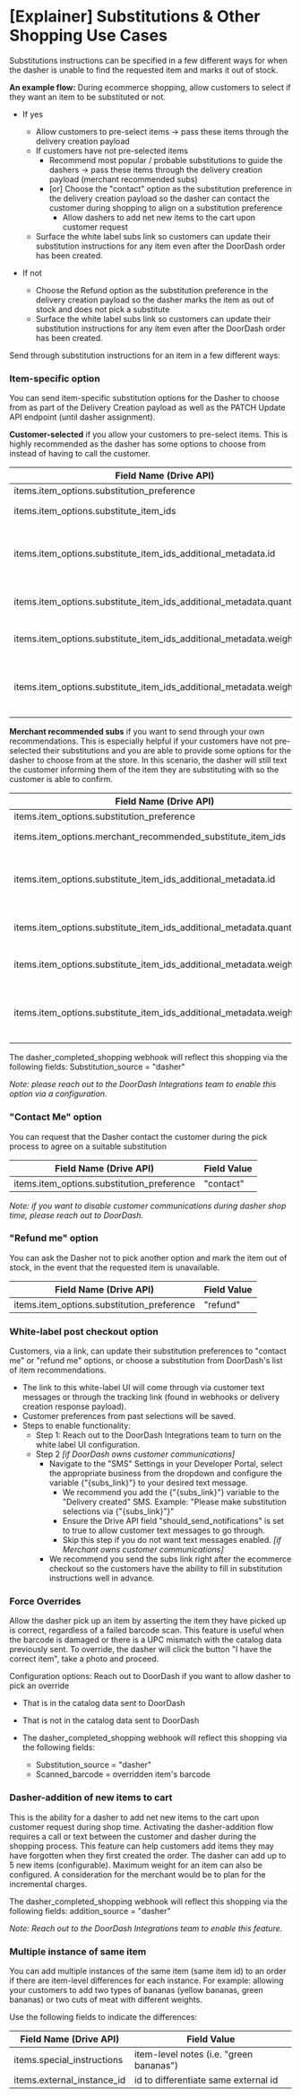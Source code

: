 # [Explainer] Substitutions & Other Shopping Use Cases

Substitutions instructions can be specified in a few different ways for when the dasher is unable to find the requested item and marks it out of stock.

**An example flow:**
During ecommerce shopping, allow customers to select if they want an item to be substituted or not.

* If yes

  + Allow customers to pre-select items → pass these items through the delivery creation payload
  + If customers have not pre-selected items
    - Recommend most popular / probable substitutions to guide the dashers → pass these items through the delivery creation payload (merchant recommended subs)
    - [or] Choose the "contact" option as the substitution preference in the delivery creation payload so the dasher can contact the customer during shopping to align on a substitution preference
      * Allow dashers to add net new items to the cart upon customer request
  + Surface the white label subs link so customers can update their substitution instructions for any item even after the DoorDash order has been created.
* If not

  + Choose the Refund option as the substitution preference in the delivery creation payload so the dasher marks the item as out of stock and does not pick a substitute
  + Surface the white label subs link so customers can update their substitution instructions for any item even after the DoorDash order has been created.

Send through substitution instructions for an item in a few different ways:

### Item-specific option[​](#item-specific-option "Direct link to heading")

You can send item-specific substitution options for the Dasher to choose from as part of the Delivery Creation payload as well as the PATCH Update API endpoint (until dasher assignment).

**Customer-selected** if you allow your customers to pre-select items. This is highly recommended as the dasher has some options to choose from instead of having to call the customer.



| Field Name (Drive API) | Field Value |
| --- | --- |
| items.item_options.substitution_preference | "substitute" |
| items.item_options.substitute_item_ids | merchant item id(s) |
| items.item_options.substitute_item_ids_additional_metadata.id | merchant item id(s) of substitute item |
| items.item_options.substitute_item_ids_additional_metadata.quantity | quantity of substitution item |
| items.item_options.substitute_item_ids_additional_metadata.weight | weight of substitution item |
| items.item_options.substitute_item_ids_additional_metadata.weight_unit | weight unit of substitution item (i.e. "lbs") |

**Merchant recommended subs** if you want to send through your own recommendations. This is especially helpful if your customers have not pre-selected their substitutions and you are able to provide some options for the dasher to choose from at the store. In this scenario, the dasher will still text the customer informing them of the item they are substituting with so the customer is able to confirm.



| Field Name (Drive API) | Field Value |
| --- | --- |
| items.item_options.substitution_preference | "substitute" |
| items.item_options.merchant_recommended_substitute_item_ids | merchant item id(s) |
| items.item_options.substitute_item_ids_additional_metadata.id | merchant item id(s) of substitute item |
| items.item_options.substitute_item_ids_additional_metadata.quantity | quantity of substitution item |
| items.item_options.substitute_item_ids_additional_metadata.weight | weight of substitution item |
| items.item_options.substitute_item_ids_additional_metadata.weight_unit | weight unit of substitution item (i.e. "lbs") |

The dasher_completed_shopping webhook will reflect this shopping via the following fields:
Substitution_source = "dasher"

*Note: please reach out to the DoorDash Integrations team to enable this option via a configuration.*

### "Contact Me" option[​](#contact-me-option "Direct link to heading")

You can request that the Dasher contact the customer during the pick process to agree on a suitable substitution



| Field Name (Drive API) | Field Value |
| --- | --- |
| items.item_options.substitution_preference | "contact" |

*Note: if you want to disable customer communications during dasher shop time, please reach out to DoorDash.*

### "Refund me" option[​](#refund-me-option "Direct link to heading")

You can ask the Dasher not to pick another option and mark the item out of stock, in the event that the requested item is unavailable.

| Field Name (Drive API) | Field Value |
| --- | --- |
| items.item_options.substitution_preference | "refund" |

### White-label post checkout option[​](#white-label-post-checkout-option "Direct link to heading")



Customers, via a link, can update their substitution preferences to "contact me" or "refund me" options, or choose a substitution from DoorDash's list of item recommendations.

* The link to this white-label UI will come through via customer text messages or through the tracking link (found in webhooks or delivery creation response payload).
* Customer preferences from past selections will be saved.
* Steps to enable functionality:
  + Step 1: Reach out to the DoorDash Integrations team to turn on the white label UI configuration.
  + Step 2
    *[if DoorDash owns customer communications]*
    - Navigate to the "SMS" Settings in your Developer Portal, select the appropriate business from the dropdown and configure the variable {"{subs_link}"} to your desired text message.
      * We recommend you add the {"{subs_link}"} variable to the "Delivery created" SMS. Example: "Please make substitution selections via {"{subs_link}"}"
      * Ensure the Drive API field "should_send_notifications" is set to true to allow customer text messages to go through.
      * Skip this step if you do not want text messages enabled.
        *[if Merchant owns customer communications]*
    - We recommend you send the subs link right after the ecommerce checkout so the customers have the ability to fill in substitution instructions well in advance.

### Force Overrides[​](#force-overrides "Direct link to heading")

Allow the dasher pick up an item by asserting the item they have picked up is correct, regardless of a failed barcode scan. This feature is useful when the barcode is damaged or there is a UPC mismatch with the catalog data previously sent. To override, the dasher will click the button "I have the correct item", take a photo and proceed.

Configuration options: Reach out to DoorDash if you want to allow dasher to pick an override

* That is in the catalog data sent to DoorDash



* That is not in the catalog data sent to DoorDash



* The dasher_completed_shopping webhook will reflect this shopping via the following fields:
  + Substitution_source = "dasher"
  + Scanned_barcode = overridden item's barcode

### Dasher-addition of new items to cart[​](#dasher-addition-of-new-items-to-cart "Direct link to heading")

This is the ability for a dasher to add net new items to the cart upon customer request during shop time. Activating the dasher-addition flow requires a call or text between the customer and dasher during the shopping process. This feature can help customers add items they may have forgotten when they first created the order. The dasher can add up to 5 new items (configurable). Maximum weight for an item can also be configured. A consideration for the merchant would be to plan for the incremental charges.



The dasher_completed_shopping webhook will reflect this shopping via the following fields:
addition_source = "dasher"

*Note: Reach out to the DoorDash Integrations team to enable this feature.*

### Multiple instance of same item[​](#multiple-instance-of-same-item "Direct link to heading")

You can add multiple instances of the same item (same item id) to an order if there are item-level differences for each instance. For example: allowing your customers to add two types of bananas (yellow bananas, green bananas) or two cuts of meat with different weights.



Use the following fields to indicate the differences:

| Field Name (Drive API) | Field Value |
| --- | --- |
| items.special_instructions | item-level notes (i.e. "green bananas") |
| items.external_instance_id | id to differentiate same external id |

